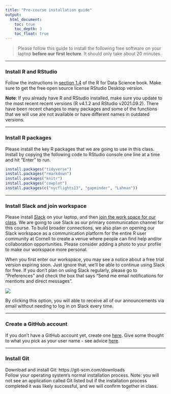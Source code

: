 ```yaml
---
title: "Pre-course installation guide"
output: 
  html_document:
    toc: true
    toc_depth: 3
    toc_float: true
---
```


>Please follow this guide to install the following free software on your laptop **before our first lecture**. It should only take about 20 minutes.  

***

### Install R and RStudio  

Follow the instructions in [section 1.4](https://r4ds.had.co.nz/introduction.html#prerequisites) of the R for Data Science book. Make sure to get the free open source license RStudio Desktop version.

**Note**: If you already have R and RStudio installed, make sure you update to the most recent recent versions (R v4.1.2 and RStudio v2021.09.2). There have been recent changes to many packages and some of the functions that we will use are not available or have different names in outdated versions.  


***

### Install R packages  

Please install the key R packages that we are going to use in this class. Install by copying the following code to RStudio console one line at a time and hit "Enter" to run.  

``` r
install.packages("tidyverse")
install.packages("rmarkdown")
install.packages("knitr")
install.packages("cowplot")
install.packages(c("nycflights13", "gapminder", "Lahman"))
```  

***


### Install Slack and join workspace  

Please install [Slack](https://slack.com/download) on your laptop, and then [join the work space for our class](https://join.slack.com/t/ntres6100sp21/shared_invite/zt-lu94u3tv-P9u3bSoe0_jkA3bmEGmvIg). We are going to use Slack as our primary communication channel for this course. To build broader connections, we also plan on opening our Slack workspace as a communication platform for the entire R user community at Cornell to create a venue where people can find help and/or collaboration opportunities. Please consider adding a photo to your profile to make our workspace more personal.

When you first enter our workspace, you may see a notice about a free trial version expiring soon. Just ignore that, we'll be able to continue using Slack for free. If you don't plan on using Slack regularly, please go to "Preferences" and check the box that says "Send me email notifications for mentions and direct messages". 

![](https://slackhq.com/wp-content/uploads/2023/05/2019-05_Haughey_CustomizeNotifications_mobile-notifications.png?w=460)

By clicking this option, you will able to receive all of our announcements via email without needing to log in on Slack every time.  

***

### Create a GitHub account  

If you don't have a GitHub account yet, create one [here](https://github.com/join). Give some thought to what you pick as your user name - see advice [here](https://happygitwithr.com/github-acct.html#username-advice).  

***

### Install Git  

Download and install Git: https://git-scm.com/downloads  
Follow your operating system’s normal installation process. Note: you will not see an application called Git listed but if the installation process completed it was likely successful, and we will confirm together in class.  

<div class="tocify-extend-page" data-unique="tocify-extend-page" style="height: 0;"></div>
